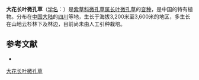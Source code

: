 {{Infraspeciesbox
| name = 大花长叶微孔草
| status = 
| status_system = 
| image =
| genus = Microula
| species link = 长叶微孔草
| species = trichocarpa
| varietas = macrantha
| authority = 
}}

'''大花长叶微孔草'''（[[学名|学名]]：{{lang|la|''Microula trichocarpa'' var. ''macrantha''}}）是[[紫草科|紫草科]][[微孔草属|微孔草属]][[长叶微孔草|长叶微孔草]]的[[变种|变种]]，是中国的特有植物。分布在[[中国大陆|中国大陆]]的[[四川|四川]]等地，生长于海拔3,200米至3,600米的地区，多生长在山地云杉林下及林边，目前尚未由人工引种栽培。

== 参考文献 ==
<div class="references-small">
* {{cite web| url =http://www.bioinfo.cn/db05/KmzwSpecies.php?action=view&id=30841| title =大花长叶微孔草（原变种）| work =《中国高等植物数据库全库》| publisher =中国科学院微生物研究所| author =昆明植物研究所| accessdate =2009-02-26| deadurl =yes| archiveurl =https://web.archive.org/web/20160305040930/http://www.bioinfo.cn/db05/KmzwSpecies.php?action=view&id=30841| archivedate =2016-03-05}}
</div>
{{Taxonbar|from=Q18381289}}

[[Category:微孔草属|大花长叶微孔草]]


{{植物小作品}}
